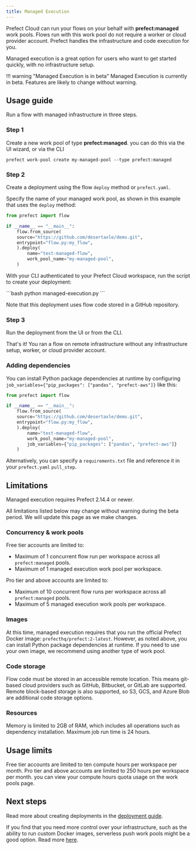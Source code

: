 ```yaml
---
title: Managed Execution
---
```



Prefect Cloud can run your flows on your behalf with **prefect:managed** work pools. Flows run with this work pool do not require a worker or cloud provider account. Prefect handles the infrastructure and code execution for you.

Managed execution is a great option for users who want to get started quickly, with no infrastructure setup.

!!! warning "Managed Execution is in beta"
    Managed Execution is currently in beta.
    Features are likely to change without warning.

## Usage guide

Run a flow with managed infrastructure in three steps.

### Step 1

Create a new work pool of type **prefect:managed**. you can do this via the UI wizard, or via the CLI

```
prefect work-pool create my-managed-pool --type prefect:managed
```

### Step 2

Create a deployment using the flow `deploy` method or `prefect.yaml`.

Specify the name of your managed work pool, as shown in this example that uses the `deploy` method:

```python hl_lines="9" title="managed-execution.py"
from prefect import flow

if __name__ == "__main__":
    flow.from_source(
    source="https://github.com/desertaxle/demo.git",
    entrypoint="flow.py:my_flow",
    ).deploy(
        name="test-managed-flow",
        work_pool_name="my-managed-pool",
    )
```

With your CLI authenticated to your Prefect Cloud workspace, run the script to create your deployment:

<div class="terminal">
```bash
python managed-execution.py
```
</div>

Note that this deployment uses flow code stored in a GitHub repository.

### Step 3

Run the deployment from the UI or from the CLI.

That's it! You ran a flow on remote infrastructure without any infrastructure setup, worker, or cloud provider account.

### Adding dependencies

You can install Python package dependencies at runtime by configuring `job_variables={"pip_packages": ["pandas", "prefect-aws"]}` like this:

```python hl_lines="10"
from prefect import flow

if __name__ == "__main__":
    flow.from_source(
    source="https://github.com/desertaxle/demo.git",
    entrypoint="flow.py:my_flow",
    ).deploy(
        name="test-managed-flow",
        work_pool_name="my-managed-pool",
        job_variables={"pip_packages": ["pandas", "prefect-aws"]}
    )
```

Alternatively, you can specify a `requirements.txt` file and reference it in your `prefect.yaml` `pull_step`.

## Limitations

Managed execution requires Prefect 2.14.4 or newer.

All limitations listed below may change without warning during the beta period.
We will update this page as we make changes.

### Concurrency & work pools

Free tier accounts are limited to:

- Maximum of 1 concurrent flow run per workspace across all `prefect:managed` pools.
- Maximum of 1 managed execution work pool per workspace.

Pro tier and above accounts are limited to:

- Maximum of 10 concurrent flow runs per workspace across all `prefect:managed` pools.
- Maximum of 5 managed execution work pools per workspace.

### Images

At this time, managed execution requires that you run the official Prefect Docker image: `prefecthq/prefect:2-latest`. However, as noted above, you can install Python package dependencies at runtime. If you need to use your own image, we recommend using another type of work pool.

### Code storage

Flow code must be stored in an accessible remote location.
This means git-based cloud providers such as GitHub, Bitbucket, or GitLab are supported.
Remote block-based storage is also supported, so S3, GCS, and Azure Blob are additional code storage options.

### Resources

Memory is limited to 2GB of RAM, which includes all operations such as dependency installation. Maximum job run time is 24 hours.

## Usage limits

Free tier accounts are limited to ten compute hours per workspace per month. Pro tier and above accounts are limited to 250 hours per workspace per month. you can view your compute hours quota usage on the work pools page.

## Next steps

Read more about creating deployments in the [deployment guide](/2.15.0/guides/prefect-deploy/).

If you find that you need more control over your infrastructure, such as the ability to run custom Docker images, serverless push work pools might be a good option.
Read more [here](/2.15.0/guides/deployment/push-work-pools/).
